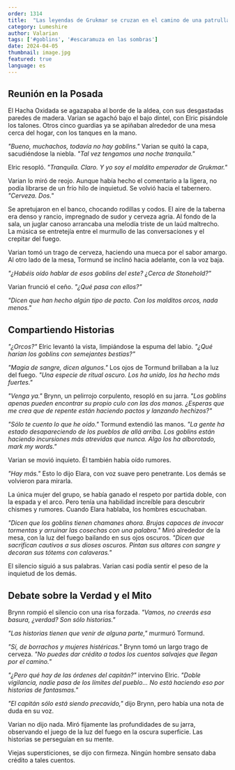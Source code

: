```yaml
---
order: 1314
title:  "Las leyendas de Grukmar se cruzan en el camino de una patrulla de novatos"
category: Lumeshire
author: Valarian
tags: ['#goblins', '#escaramuza en las sombras']
date: 2024-04-05
thumbnail: image.jpg
featured: true
language: es
---
```


## Reunión en la Posada

El Hacha Oxidada se agazapaba al borde de la aldea, con sus desgastadas paredes de madera. Varian se agachó bajo el bajo dintel, con Elric pisándole los talones. Otros cinco guardias ya se apiñaban alrededor de una mesa cerca del hogar, con los tanques en la mano.

*"Bueno, muchachos, todavía no hay goblins."* Varian se quitó la capa, sacudiéndose la niebla. *"Tal vez tengamos una noche tranquila."*

Elric resopló. *"Tranquila. Claro. Y yo soy el maldito emperador de Grukmar."*

Varian lo miró de reojo. Aunque había hecho el comentario a la ligera, no podía librarse de un frío hilo de inquietud. Se volvió hacia el tabernero. *"Cerveza. Dos."*

Se apretujaron en el banco, chocando rodillas y codos. El aire de la taberna era denso y rancio, impregnado de sudor y cerveza agria. Al fondo de la sala, un juglar canoso arrancaba una melodía triste de un laúd maltrecho. La música se entretejía entre el murmullo de las conversaciones y el crepitar del fuego.

Varian tomó un trago de cerveza, haciendo una mueca por el sabor amargo. Al otro lado de la mesa, Tormund se inclinó hacia adelante, con la voz baja.

*"¿Habéis oído hablar de esos goblins del este? ¿Cerca de Stonehold?"*

Varian frunció el ceño. *"¿Qué pasa con ellos?"*

*"Dicen que han hecho algún tipo de pacto. Con los malditos orcos, nada menos."*

## Compartiendo Historias

*"¿Orcos?"* Elric levantó la vista, limpiándose la espuma del labio. *"¿Qué harían los goblins con semejantes bestias?"*

*"Magia de sangre, dicen algunos."* Los ojos de Tormund brillaban a la luz del fuego. *"Una especie de ritual oscuro. Los ha unido, los ha hecho más fuertes."*

*"Venga ya."* Brynn, un pelirrojo corpulento, resopló en su jarra. *"Los goblins apenas pueden encontrar su propio culo con las dos manos. ¿Esperas que me crea que de repente están haciendo pactos y lanzando hechizos?"*

*"Sólo te cuento lo que he oído."* Tormund extendió las manos. *"La gente ha estado desapareciendo de los pueblos de allá arriba. Los goblins están haciendo incursiones más atrevidas que nunca. Algo los ha alborotado, mark my words."*

Varian se movió inquieto. Él también había oído rumores.

*"Hay más."* Esto lo dijo Elara, con voz suave pero penetrante. Los demás se volvieron para mirarla.

La única mujer del grupo, se había ganado el respeto por partida doble, con la espada y el arco. Pero tenía una habilidad increíble para descubrir chismes y rumores. Cuando Elara hablaba, los hombres escuchaban.

*"Dicen que los goblins tienen chamanes ahora. Brujas capaces de invocar tormentas y arruinar las cosechas con una palabra."* Miró alrededor de la mesa, con la luz del fuego bailando en sus ojos oscuros. *"Dicen que sacrifican cautivos a sus dioses oscuros. Pintan sus altares con sangre y decoran sus tótems con calaveras."*

El silencio siguió a sus palabras. Varian casi podía sentir el peso de la inquietud de los demás.

## Debate sobre la Verdad y el Mito

Brynn rompió el silencio con una risa forzada. *"Vamos, no creerás esa basura, ¿verdad? Son sólo historias."*

*"Las historias tienen que venir de alguna parte,"* murmuró Tormund.

*"Sí, de borrachos y mujeres histéricas."* Brynn tomó un largo trago de cerveza. *"No puedes dar crédito a todos los cuentos salvajes que llegan por el camino."*

*"¿Pero qué hay de las órdenes del capitán?"* intervino Elric. *"Doble vigilancia, nadie pasa de los límites del pueblo... No está haciendo eso por historias de fantasmas."*

*"El capitán sólo está siendo precavido,"* dijo Brynn, pero había una nota de duda en su voz.

Varian no dijo nada. Miró fijamente las profundidades de su jarra, observando el juego de la luz del fuego en la oscura superficie. Las historias se perseguían en su mente.

Viejas supersticiones, se dijo con firmeza. Ningún hombre sensato daba crédito a tales cuentos.